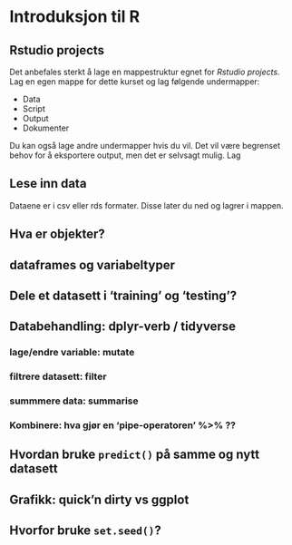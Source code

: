 # Introduksjon til R 


## Rstudio projects 
Det anbefales sterkt å lage en mappestruktur egnet for *Rstudio projects*. Lag en egen mappe for dette kurset og lag følgende undermapper: 

* Data
* Script 
* Output 
* Dokumenter

Du kan også lage andre undermapper hvis du vil. Det vil være begrenset behov for å eksportere output, men det er selvsagt mulig. Lag




## Lese inn data
Dataene er i csv eller rds formater. Disse later du ned og lagrer i mappen. 




## Hva er objekter? 


## dataframes og variabeltyper 


## Dele et datasett i 'training' og 'testing'? 


## Databehandling: dplyr-verb / tidyverse


### lage/endre variable: mutate


### filtrere datasett: filter


### summmere data: summarise 


### Kombinere: hva gjør en 'pipe-operatoren' %>% ?? 



## Hvordan bruke `predict()` på samme og nytt datasett



## Grafikk: quick'n dirty vs ggplot


## Hvorfor bruke `set.seed()`?




